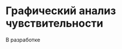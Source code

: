# Графический анализ чувствительности {#sec-linear-graphical-sensetivity}

::: {.callout-important title="Состояние разработки"}
В разработке
:::
